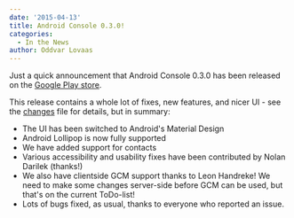 ```yaml
---
date: '2015-04-13'
title: Android Console 0.3.0!
categories:
  - In the News
author: Oddvar Lovaas
---
```


Just a quick announcement that Android Console 0.3.0 has been released on the <a href="https://play.google.com/store/apps/details?id=org.matrix.androidsdk.alpha" title="Google Play store">Google Play store</a>. 

This release contains a whole lot of fixes, new features, and nicer UI - see the <a href="https://github.com/matrix-org/matrix-android-sdk/blob/master/CHANGES.rst#changes-in-matrix-android-sdk-in-030-2015-04-10" title="changes">changes</a> file for details, but in summary:
<ul>
	<li>The UI has been switched to Android's Material Design</li>
	<li>Android Lollipop is now fully supported</li>
	<li>We have added support for contacts</li>
	<li>Various accessibility and usability fixes have been contributed by Nolan Darilek (thanks!)</li>
	<li>We also have clientside GCM support thanks to Leon Handreke! We need to make some changes server-side before GCM can be used, but that's on the current ToDo-list!</li>
	<li>Lots of bugs fixed, as usual, thanks to everyone who reported an issue.</li>
</ul>

